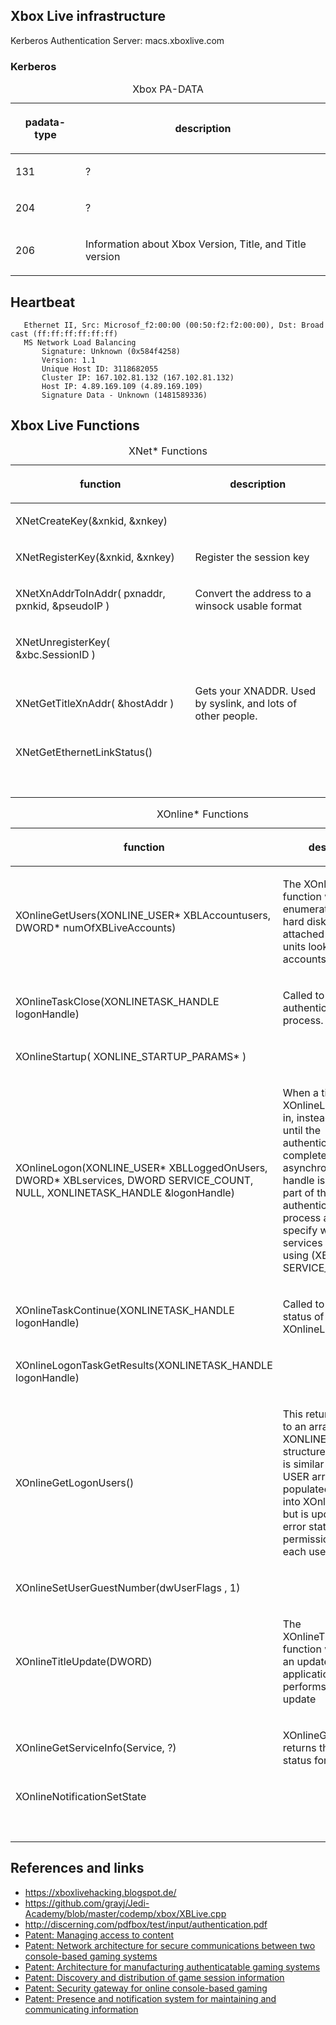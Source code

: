 == Xbox Live infrastructure ==

Kerberos Authentication Server: macs.xboxlive.com

=== Kerberos ===
{| class="wikitable"
|+Xbox PA-DATA
|-
! padata-type
! description
|-
|131
| ? 
|-
|204
| ?
|-
|206
| Information about Xbox Version, Title, and Title version
|}

== Heartbeat ==

    Ethernet II, Src: Microsof_f2:00:00 (00:50:f2:f2:00:00), Dst: Broadcast (ff:ff:ff:ff:ff:ff)
    MS Network Load Balancing
        Signature: Unknown (0x584f4258)
        Version: 1.1
        Unique Host ID: 3118682055
        Cluster IP: 167.102.81.132 (167.102.81.132)
        Host IP: 4.89.169.109 (4.89.169.109)
        Signature Data - Unknown (1481589336)

== Xbox Live Functions == 

{| class="wikitable"
|+XNet* Functions
|-
! function
! description
|-
|XNetCreateKey(&xnkid, &xnkey)
| 
|-
|XNetRegisterKey(&xnkid, &xnkey)
|Register the session key
|-
|XNetXnAddrToInAddr( pxnaddr, pxnkid, &pseudoIP )
|Convert the address to a winsock usable format
|-
|XNetUnregisterKey( &xbc.SessionID )
|
|-
|XNetGetTitleXnAddr( &hostAddr )
|Gets your XNADDR. Used by syslink, and lots of other people.
|-
|XNetGetEthernetLinkStatus()
|
|-
|
|
|-
|
|
|-
|
|
|-
|
|
|-
|
|
|-
|
|
|-
|
|
|}

{| class="wikitable"
|+XOnline* Functions
|-
! function
! description
|-
|XOnlineGetUsers(XONLINE_USER* XBLAccountusers, DWORD* numOfXBLiveAccounts)
|The XOnlineGetUsers function will enumerate both the hard disk and any attached memory units looking for user accounts
|-
|XOnlineTaskClose(XONLINETASK_HANDLE logonHandle)
|Called to abort the authentication process.
|-
|XOnlineStartup( XONLINE_STARTUP_PARAMS* )
|
|-
|XOnlineLogon(XONLINE_USER* XBLLoggedOnUsers, DWORD* XBLservices, DWORD SERVICE_COUNT, NULL, XONLINETASK_HANDLE &logonHandle)
|When a title calls XOnlineLogon to sign in, instead of blocking until the authentication completes, an asynchronous task handle is returned. As part of the authentication process a title must specify which services it will be using (XBLservices, SERVICE_COUNT). 
|-
|XOnlineTaskContinue(XONLINETASK_HANDLE logonHandle)
|Called to check the status of XOnlineLogon.
|-
|XOnlineLogonTaskGetResults(XONLINETASK_HANDLE logonHandle)
|
|-
|XOnlineGetLogonUsers()
|This returns a pointer to an array of XONLINE USER structures. This array is similar the XONLINE USER array we populated and passed into XOnlineLogon, but is updated with error status and permission flags for each user.
|-
|XOnlineSetUserGuestNumber(dwUserFlags , 1)
|
|-
|XOnlineTitleUpdate(DWORD)
|The XOnlineTitleUpdate function will boot into an updater application, which performs the actual update
|-
|XOnlineGetServiceInfo(Service, ?)
|XOnlineGetServiceInfo returns the connection status for a service
|-
|XOnlineNotificationSetState
|
|-
|
|
|-
|
|
|-
|
|
|-
|
|
|-
|
|
|-
|
|
|-
|
|
|}

== References and links == 
* [https://xboxlivehacking.blogspot.de/ https://xboxlivehacking.blogspot.de/]
* [https://github.com/grayj/Jedi-Academy/blob/master/codemp/xbox/XBLive.cpp https://github.com/grayj/Jedi-Academy/blob/master/codemp/xbox/XBLive.cpp]
* [http://discerning.com/pdfbox/test/input/authentication.pdf http://discerning.com/pdfbox/test/input/authentication.pdf]
* [https://www.google.de/patents/US20040009815 Patent: Managing access to content]
* [https://www.google.de/patents/US20030093669 Patent: Network architecture for secure communications between two console-based gaming systems]
* [https://www.google.de/patents/US20030093668 Patent: Architecture for manufacturing authenticatable gaming systems ]
* [https://www.google.de/patents/US7803052 Patent: Discovery and distribution of game session information ]
* [https://www.google.de/patents/US20030229779 Patent: Security gateway for online console-based gaming ]
* [https://www.google.de/patents/US20030233537 Patent: Presence and notification system for maintaining and communicating information ]